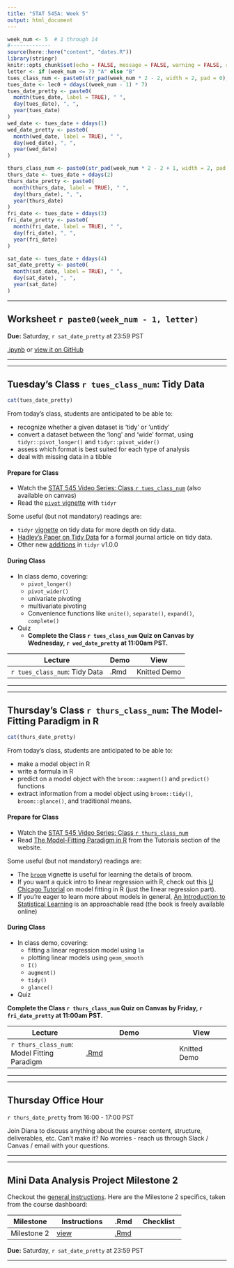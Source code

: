 ```yaml
---
title: "STAT 545A: Week 5"
output: html_document
---
```


```r
week_num <- 5  # 1 through 14
#-------------
source(here::here("content", "dates.R"))
library(stringr)
knitr::opts_chunk$set(echo = FALSE, message = FALSE, warning = FALSE, results = "asis")
letter <- if (week_num <= 7) "A" else "B"
tues_class_num <- paste0(str_pad(week_num * 2 - 2, width = 2, pad = 0), letter)
tues_date <- lec0 + ddays((week_num - 1) * 7)
tues_date_pretty <- paste0(
  month(tues_date, label = TRUE), " ", 
  day(tues_date), ", ", 
  year(tues_date)
)
wed_date <- tues_date + ddays(1)
wed_date_pretty <- paste0(
  month(wed_date, label = TRUE), " ", 
  day(wed_date), ", ", 
  year(wed_date)
)

thurs_class_num <- paste0(str_pad(week_num * 2 - 2 + 1, width = 2, pad = 0), letter)
thurs_date <- tues_date + ddays(2)
thurs_date_pretty <- paste0(
  month(thurs_date, label = TRUE), " ", 
  day(thurs_date), ", ", 
  year(thurs_date)
)
fri_date <- tues_date + ddays(3)
fri_date_pretty <- paste0(
  month(fri_date, label = TRUE), " ", 
  day(fri_date), ", ", 
  year(fri_date)
)

sat_date <- tues_date + ddays(4)
sat_date_pretty <- paste0(
  month(sat_date, label = TRUE), " ", 
  day(sat_date), ", ", 
  year(sat_date)
)
```

-----

<!-- ******WORKSHEET****** -->

## Worksheet `r paste0(week_num - 1, letter)`

**Due:** Saturday, `r sat_date_pretty` at 23:59 PST

[.ipynb](https://raw.githubusercontent.com/UBC-STAT/stat545.stat.ubc.ca/master/content/worksheets/worksheet_04a.ipynb) or [view it on GitHub](https://github.com/UBC-STAT/stat545.stat.ubc.ca/blob/master/content/worksheets/worksheet_04a.ipynb)

-----

----- 

<!-- ******TUESDAY'S CLASS****** -->

## Tuesday's Class `r tues_class_num`: Tidy Data

```r
cat(tues_date_pretty)
```

From today's class, students are anticipated to be able to:

- recognize whether a given dataset is 'tidy' or 'untidy'
- convert a dataset between the 'long' and 'wide' format, using `tidyr::pivot_longer()` and `tidyr::pivot_wider()`
- assess which format is best suited for each type of analysis
- deal with missing data in a tibble

#### Prepare for Class

- Watch the [STAT 545 Video Series: Class `r tues_class_num`](https://youtu.be/qivE6exNsZI) (also available on canvas)
- Read the [`pivot` vignette](https://tidyr.tidyverse.org/articles/pivot.html) with `tidyr`

Some useful (but not mandatory) readings are:

- `tidyr` [vignette](https://cran.r-project.org/web/packages/tidyr/vignettes/tidy-data.html) on tidy data for more depth on tidy data.
- [Hadley's Paper on Tidy Data](https://vita.had.co.nz/papers/tidy-data.pdf) for a formal journal article on tidy data.
- Other new [additions](https://www.tidyverse.org/articles/2019/09/tidyr-1-0-0/) in `tidyr` v1.0.0

#### During Class

- In class demo, covering:
  - `pivot_longer()`
  - `pivot_wider()`
  - univariate pivoting 
  - multivariate pivoting
  - Convenience functions like `unite()`, `separate()`, `expand()`, `complete()`
- Quiz
  - **Complete the Class `r tues_class_num` Quiz on Canvas by Wednesday, `r wed_date_pretty` at 11:00am PST.**

| Lecture | Demo | View |
|---------|-----------|------|
| `r tues_class_num`: Tidy Data | .Rmd | Knitted Demo |


-----

-----

<!-- ******THURSDAY'S CLASS****** -->

## Thursday's Class `r thurs_class_num`: The Model-Fitting Paradigm in R

```r
cat(thurs_date_pretty)
```

From today's class, students are anticipated to be able to:

- make a model object in R
- write a formula in R
- predict on a model object with the `broom::augment()` and `predict()` functions
- extract information from a model object using `broom::tidy()`, `broom::glance()`, and traditional means.

#### Prepare for Class

- Watch the [STAT 545 Video Series: Class `r thurs_class_num`]()
- Read [The Model-Fitting Paradigm in R](https://stat545.stat.ubc.ca/tutorials/model-fitting/) from the Tutorials section of the website. 

Some useful (but not mandatory) readings are:

- The [`broom`](https://cran.r-project.org/web/packages/broom/vignettes/broom.html) vignette is useful for learning the details of broom.
- If you want a quick intro to linear regression with R, check out this [U Chicago Tutorial](https://cfss.uchicago.edu/notes/linear-models/) on model fitting in R (just the linear regression part).
- If you're eager to learn more about models in general, [An Introduction to Statistical Learning](https://www-bcf.usc.edu/~gareth/ISL/) is an approachable read (the book is freely available online)


#### During Class

- In class demo, covering:
  - fitting a linear regression model using `lm`
  - plotting linear models using `geom_smooth`
  - `I()`
  - `augment()`
  - `tidy()`
  - `glance()`
- Quiz

**Complete the Class `r thurs_class_num` Quiz on Canvas by Friday, `r fri_date_pretty` at 11:00am PST.**

| Lecture | Demo | View |
|---------|-----------|------|
| `r thurs_class_num`: Model Fitting Paradigm | [.Rmd]() | Knitted Demo |

-----

-----

## Thursday Office Hour

`r thurs_date_pretty` from 16:00 - 17:00 PST

Join Diana to discuss anything about the course: content, structure, deliverables, etc. Can’t make it? No worries - reach us through Slack / Canvas / email with your questions.

-----

-----

<!-- ******PROJECT****** -->

## Mini Data Analysis Project Milestone 2

Checkout the [general instructions](https://stat545.stat.ubc.ca/mini-analysis-about/). Here are the Milestone 2 specifics, taken from the course dashboard:

| Milestone | Instructions | .Rmd | Checklist |
|-----------|--------------|------|-----------|
| Milestone 2 | [view](https://stat545.stat.ubc.ca/mini-project/mini-project-2/) | [.Rmd](https://raw.githubusercontent.com/UBC-STAT/stat545.stat.ubc.ca/master/content/mini-project/mini-project-2.Rmd) |  |

**Due:** Saturday, `r sat_date_pretty` at 23:59 PST


-----
